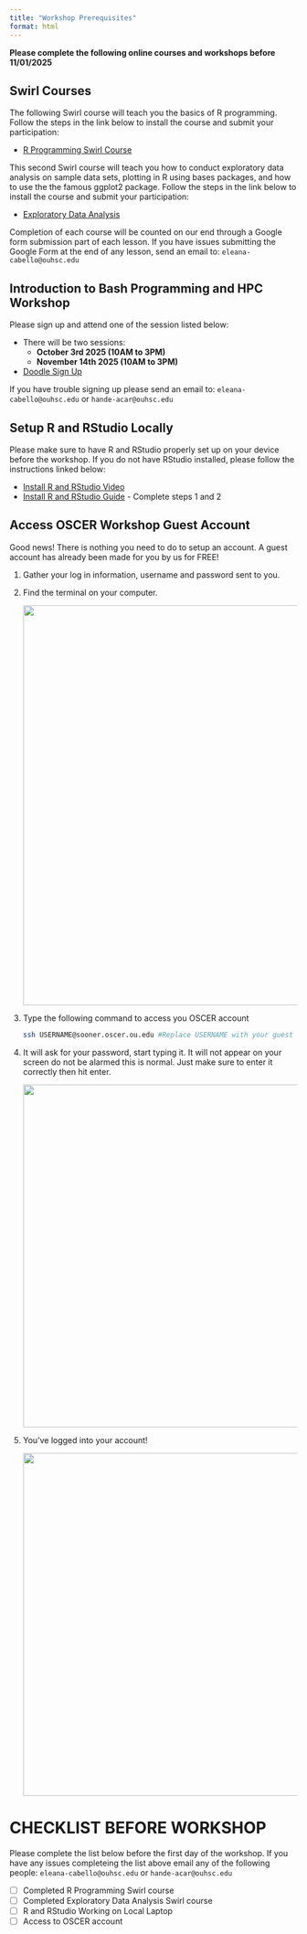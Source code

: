 ```yaml
---
title: "Workshop Prerequisites"
format: html
---
```


**Please complete the following online courses and workshops before 11/01/2025**

## Swirl Courses 

The following Swirl course will teach you the basics of R programming. Follow the steps in the link below to install the course and submit your participation:

- [R Programming Swirl Course](https://lindsaynhayes.github.io/introR2025/projects/index_A01.html){target="_blank"}

This second Swirl course will teach you how to conduct exploratory data analysis on sample data sets, plotting in R using bases packages, and how to use the the famous ggplot2 package. Follow the steps in the link below to install the course and submit your participation: 

- [Exploratory Data Analysis](https://lindsaynhayes.github.io/introR2025/projects/index_A02.html){target="_blank"}

Completion of each course will be counted on our end through a Google form submission part of each lesson. If you have issues submitting the Google Form at the end of any lesson, send an email to: `eleana-cabello@ouhsc.edu`

## Introduction to Bash Programming and HPC Workshop

Please sign up and attend one of the session listed below:

- There will be two sessions:
  - **October 3rd 2025 (10AM to 3PM)**
  - **November 14th 2025 (10AM to 3PM)**
  
- [Doodle Sign Up](https://doodle.com/sign-up-sheet/participate/b2833b02-42ef-4831-9160-282a9f92a28b/select){target="_blank"}

If you have trouble signing up please send an email to: `eleana-cabello@ouhsc.edu` or `hande-acar@ouhsc.edu`

## Setup R and RStudio Locally

Please make sure to have R and RStudio properly set up on your device before the workshop. If you do not have RStudio installed, please follow the instructions linked below: 

- [Install R and RStudio Video](https://www.youtube.com/watch?v=eQFu_zzF96o){target="_blank"}
- [Install R and RStudio Guide](https://swirlstats.com/students.html){target="_blank"} - Complete steps 1 and 2
 
## Access OSCER Workshop Guest Account

Good news! There is nothing you need to do to setup an account. A guest account has already been made for you by us for FREE! 

::: {.callout-note title="Steps to Log In"}
1. Gather your log in information, username and password sent to you. 
2. Find the terminal on your computer.

    ![](images/prereqs/local_terminal.png){width=700}
    
3. Type the following command to access you OSCER account

    ```.bash
    ssh USERNAME@sooner.oscer.ou.edu #Replace USERNAME with your guest username
    ```
    
4. It will ask for your password, start typing it. It will not appear on your screen do not be alarmed this is normal. Just make sure to enter it correctly then hit enter.
    
    ![](images/prereqs/oscer_login_success.png){width=600}
    
5. You've logged into your account!

    ![](images/prereqs/oscer_terminal.png){width=600}
:::

# CHECKLIST BEFORE WORKSHOP

Please complete the list below before the first day of the workshop. If you have any issues completeing the list above email any of the following people: `eleana-cabello@ouhsc.edu` or `hande-acar@ouhsc.edu`

- [ ] Completed R Programming Swirl course
- [ ] Completed Exploratory Data Analysis Swirl course
- [ ] R and RStudio Working on Local Laptop
- [ ] Access to OSCER account
